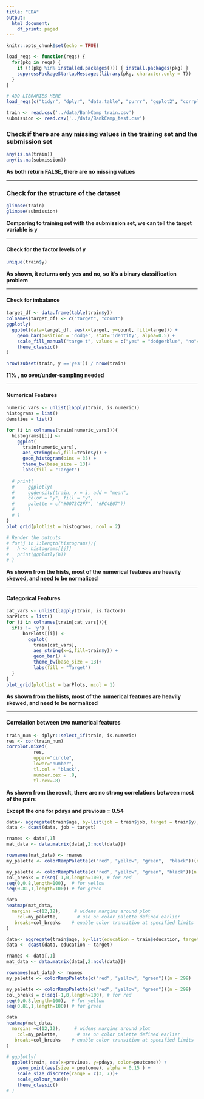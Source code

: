 ```yaml
---
title: "EDA"
output:
  html_document:
    df_print: paged
---
```


```r
knitr::opts_chunk$set(echo = TRUE)

load_reqs <- function(reqs) {
  for(pkg in reqs) {
    if (!(pkg %in% installed.packages())) { install.packages(pkg) }
    suppressPackageStartupMessages(library(pkg, character.only = T))
  }
}

# ADD LIBRARIES HERE
load_reqs(c("tidyr", "dplyr", "data.table", "purrr", "ggplot2", "corrplot", "gridExtra", "grid", "cowplot", "highcharter", "plotly", "ggpubr", "RColorBrewer"))
```

```r
train <- read.csv('../data/BankCamp_train.csv')
submission <- read.csv('../data/BankCamp_test.csv')
```

### Check if there are any missing values in the training set and the submission set

```r
any(is.na(train))
any(is.na(submission))
```

**As both return FALSE, there are no missing values**

***

### Check for the structure of the dataset
```r
glimpse(train)
glimpse(submission)
```

**Comparing to training set with the submission set, we can tell the target variable is y**

***

#### Check for the factor levels of y
```r
unique(train$y)
```

**As shown, it returns only yes and no, so it's a binary classification problem**

***

#### Check for imbalance
```r
target_df <- data.frame(table(train$y))
colnames(target_df) <- c("target", "count")
ggplotly( 
  ggplot(data=target_df, aes(x=target, y=count, fill=target)) +
    geom_bar(position = 'dodge', stat='identity', alpha=0.5) +
    scale_fill_manual("targe t", values = c("yes" = "dodgerblue", "no"="firebrick1")) +
    theme_classic()
)

nrow(subset(train, y =='yes')) / nrow(train)
```

**11% ,  no over/under-sampling needed**

***

#### Numerical Features
```r

numeric_vars <- unlist(lapply(train, is.numeric)) 
histograms = list()
densties = list()

for (i in colnames(train[numeric_vars])){
  histograms[[i]] <-
    ggplot(
      train[numeric_vars],
      aes_string(x=i,fill=train$y)) +
      geom_histogram(bins = 35) +
      theme_bw(base_size = 13)+
      labs(fill = "Target")
  
  # print(
  #     ggplotly(
  #     ggdensity(train, x = i, add = "mean",
  #     color = "y", fill = "y",
  #     palette = c("#0073C2FF", "#FC4E07"))
  #     )
  # )
}
plot_grid(plotlist = histograms, ncol = 2)

# Render the outputs
# for(j in 1:length(histograms)){
#   h <- histograms[[j]]
#   print(ggplotly(h))
# }
```

**As shown from the hists, most of the numerical features are heavily skewed, and need to be normalized**

***

#### Categorical Features
```r

cat_vars <- unlist(lapply(train, is.factor)) 
barPlots = list()
for (i in colnames(train[cat_vars])){
  if(i != 'y') {
      barPlots[[i]] <-
        ggplot(
          train[cat_vars],
          aes_string(x=i,fill=train$y)) +
          geom_bar() +
          theme_bw(base_size = 13)+
          labs(fill = "Target")
  }
}
plot_grid(plotlist = barPlots, ncol = 1)
```

**As shown from the hists, most of the numerical features are heavily skewed, and need to be normalized**

***

#### Correlation between two numerical features

```r
train_num <- dplyr::select_if(train, is.numeric)
res <- cor(train_num)
corrplot.mixed(
          res,
          upper="circle",
          lower="number",
          tl.col = "black",
          number.cex = .8,
          tl.cex=.8)
```

**As shown from the result, there are no strong correlations between most of the pairs**

**Except the one for pdays and previous = 0.54**


```r

data<- aggregate(train$age, by=list(job = train$job, target = train$y), FUN = mean)
data <- dcast(data, job ~ target)

rnames <- data[,1]
mat_data <- data.matrix(data[,2:ncol(data)])

rownames(mat_data) <- rnames
my_palette <- colorRampPalette(c("red", "yellow", "green",  "black"))(n = 299)

my_palette <- colorRampPalette(c("red", "yellow", "green", "black"))(n = 299)
col_breaks = c(seq(-1,0,length=100), # for red
seq(0,0.8,length=100),  # for yellow
seq(0.81,1,length=100)) # for green

data
heatmap(mat_data,
  margins =c(12,12),     # widens margins around plot
    col=my_palette,       # use on color palette defined earlier
   breaks=col_breaks    # enable color transition at specified limits
)

```

```r

data<- aggregate(train$age, by=list(education = train$education, target = train$y), FUN = mean)
data <- dcast(data, education ~ target)

rnames <- data[,1]
mat_data <- data.matrix(data[,2:ncol(data)])

rownames(mat_data) <- rnames
my_palette <- colorRampPalette(c("red", "yellow", "green"))(n = 299)

my_palette <- colorRampPalette(c("red", "yellow", "green"))(n = 299)
col_breaks = c(seq(-1,0,length=100), # for red
seq(0,0.8,length=100),  # for yellow
seq(0.81,1,length=100)) # for green

data
heatmap(mat_data,
  margins =c(12,12),     # widens margins around plot
    col=my_palette,       # use on color palette defined earlier
   breaks=col_breaks    # enable color transition at specified limits
)

```

```r
# ggplotly(
  ggplot(train, aes(x=previous, y=pdays, color=poutcome)) +
    geom_point(aes(size = poutcome), alpha = 0.15 ) +
    scale_size_discrete(range = c(3, 7))+
    scale_colour_hue()+
    theme_classic()
# )
```
